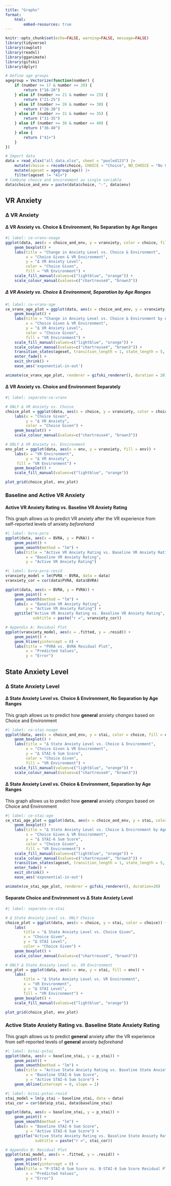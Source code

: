```yaml
---
title: "Graphs"
format:
    html:
        embed-resources: true
---
```


```r
knitr::opts_chunk$set(echo=FALSE, warning=FALSE, message=FALSE)
library(tidyverse)
library(cowplot)
library(readxl)
library(gganimate)
library(gifski)
library(dplyr)

# Define age groups
agegroup = Vectorize(function(number) {
	if (number >= 17 & number <= 20) {
		return ("16-20")
	} else if (number >= 21 & number <= 25) {
		return ("21-25")
	} else if (number >= 26 & number <= 30) {
		return ("26-30")
	} else if (number >= 31 & number <= 35) {
		return ("31-35")
	} else if (number >= 36 & number <= 40) {
		return ("36-40")
	} else {
		return ("41+")
    }
})

# Import data
data = read_xlsx("all_data.xlsx", sheet = "pooled123") |>
    mutate(choice = recode(choice, CHOICE = "Choice", NO_CHOICE = "No Choice")) |> 
    mutate(ageset = agegroup(age)) |> 
    filter(ageset != "41+")
# Combine choice and environment as single variable
data$choice_and_env = paste(data$choice, "-", data$env)
```

## VR Anxiety

### Δ VR Anxiety

#### Δ VR Anxiety vs. Choice & Environment, No Separation by Age Ranges

```r
#| label: ce-vranx-noage
ggplot(data, aes(x = choice_and_env, y = vranxiety, color = choice, fill = env)) + 
    geom_boxplot() + 
    labs(title = "Change in Anxiety Level vs. Choice & Environment",
         x = "Choice Given & VR Environment",
         y = "Δ VR Anxiety Level",
         color = "Choice Given",
         fill = "VR Environment") +
    scale_fill_manual(values=c("lightblue", "orange")) +
    scale_colour_manual(values=c("chartreuse4", "brown3"))
```

##### Δ VR Anxiety vs. Choice & Environment, Separation by Age Ranges

```r
#| label: ce-vranx-age
ce_vranx_age_plot = ggplot(data, aes(x = choice_and_env, y = vranxiety, color = choice, fill = env)) + 
    geom_boxplot() + 
    labs(title = "Change in Anxiety Level vs. Choice & Environment by Age Ranges {closest_state}",
         x = "Choice Given & VR Environment",
         y = "Δ VR Anxiety Level",
         color = "Choice Given",
         fill = "VR Environment") +
    scale_fill_manual(values=c("lightblue", "orange")) +
    scale_colour_manual(values=c("chartreuse4", "brown3")) +
    transition_states(ageset, transition_length = 1, state_length = 5, wrap = FALSE) +
    enter_fade() + 
    exit_shrink() + 
    ease_aes('exponential-in-out')

animate(ce_vranx_age_plot, renderer = gifski_renderer(), duration = 20)
```

#### Δ VR Anxiety vs. Choice and Environment Separately

```r
#| label: separate-ce-vranx

# ONLY Δ VR Anxiety vs. Choice
choice_plot = ggplot(data, aes(x = choice, y = vranxiety, color = choice)) +
    labs(x = "Choice Given", 
         y = "Δ VR Anxiety", 
         color = "Choice Given") +
    geom_boxplot() +
    scale_colour_manual(values=c("chartreuse4", "brown3"))

# ONLY Δ VR Anxiety vs. Environment
env_plot = ggplot(data, aes(x = env, y = vranxiety, fill = env)) +
    labs(x = "VR Environment", 
         y = "Δ VR Anxiety", 
 	 fill = "VR Environment") +
    geom_boxplot() +
    scale_fill_manual(values=c("lightblue", "orange"))

plot_grid(choice_plot, env_plot)
```

### Baseline and Active VR Anxiety

#### Active VR Anxiety Rating vs. Baseline VR Anxiety Rating

This graph allows us to predict VR anxiety after the VR experience from self-reported levels of anxiety *beforehand*

```r
#| label: bvra-pvra
ggplot(data, aes(x = BVRA, y = PVRA)) +
    geom_point() +
    geom_smooth(method = "lm") +
    labs(title = "Active VR Anxiety Rating vs. Baseline VR Anxiety Rating",
         x = "Baseline VR Anxiety Rating",
         y = "Active VR Anxiety Rating")
```

```r
#| label: bvra-pvra-resid
vranxiety_model = lm(PVRA ~ BVRA, data = data)
vranxiety_cor = cor(data$PVRA, data$BVRA)

ggplot(data, aes(x = BVRA, y = PVRA)) +
    geom_point() +
    geom_smooth(method = "lm") +
    labs(x = "Baseline VR Anxiety Rating",
         y = "Active VR Anxiety Rating") +
    ggtitle("Active VR Anxiety Rating vs. Baseline VR Anxiety Rating", 
            subtitle = paste("r =", vranxiety_cor))

# Appendix A: Residual Plot
ggplot(vranxiety_model, aes(x = .fitted, y = .resid)) +
    geom_point() +
    geom_hline(yintercept = 0) +
    labs(title = "PVRA vs. BVRA Residual Plot",
         x = "Predicted Values",
         y = "Error")
```

## State Anxiety Level

### Δ State Anxiety Level

#### Δ State Anxiety Level vs. Choice & Environment, No Separation by Age Ranges

This graph allows us to predict how **general** anxiety *changes* based on Choice and Environment

```r
#| label: ce-stai-noage
ggplot(data, aes(x = choice_and_env, y = stai, color = choice, fill = env)) +
    geom_boxplot() +
    labs(title = "Δ State Anxiety Level vs. Choice & Environment",
         x = "Choice Given & VR Environment",
         y = "Δ STAI-6 Sum Score",
         color = "Choice Given",
         fill = "VR Environment") +
    scale_fill_manual(values=c("lightblue", "orange")) +
    scale_colour_manual(values=c("chartreuse4", "brown3"))
```

#### Δ State Anxiety Level vs. Choice & Environment, Separation by Age Ranges

This graph allows us to predict how **general** anxiety *changes* based on Choice and Environment

```r
#| label: ce-stai-age
ce_stai_age_plot = ggplot(data, aes(x = choice_and_env, y = stai, color = choice, fill = env)) + 
    geom_boxplot() + 
    labs(title = "Δ State Anxiety Level vs. Choice & Environment by Age Ranges {closest_state}",
         x = "Choice Given & VR Environment",
         y = "Δ STAI-6 Sum Score",
         color = "Choice Given",
         fill = "VR Environment") +
    scale_fill_manual(values=c("lightblue", "orange")) +
    scale_colour_manual(values=c("chartreuse4", "brown3")) +
    transition_states(ageset, transition_length = 1, state_length = 5, wrap = FALSE) +
    enter_fade() + 
    exit_shrink() + 
    ease_aes('exponential-in-out')

animate(ce_stai_age_plot, renderer = gifski_renderer(), duration=20)
```

#### Separate Choice and Environment vs Δ State Anxiety Level

```r
#| label: separate-ce-stai

# Δ State Anxiety Level vs. ONLY Choice
choice_plot = ggplot(data, aes(x = choice, y = stai, color = choice)) +
    labs(
        title = "Δ State Anxiety Level vs. Choice Given",
        x = "Choice Given",
        y = "Δ STAI Level",
        color = "Choice Given") +
    geom_boxplot() +
    scale_colour_manual(values=c("chartreuse4", "brown3"))

# ONLY Δ State Anxiety Level vs. VR Environment
env_plot = ggplot(data, aes(x = env, y = stai, fill = env)) +
    labs(
        title = "Δ State Anxiety Level vs. VR Environment",
        x = "VR Environment",
        y = "Δ STAI Level",
        fill = "VR Environment") +
    geom_boxplot() +
    scale_fill_manual(values=c("lightblue", "orange"))

plot_grid(choice_plot, env_plot)
```

### Active State Anxiety Rating vs. Baseline State Anxiety Rating

This graph allows us to predict **general** anxiety after the VR experience from self-reported levels of **general** anxiety *beforehand*

```r
#| label: bstai-pstai
ggplot(data, aes(x = baseline_stai, y = p_stai)) +
    geom_point() +
    geom_smooth(method = "lm") +
    labs(title = "Active State Anxiety Rating vs. Baseline State Anxiety Rating",
         x = "Baseline STAI-6 Sum Score",
         y = "Active STAI-6 Sum Score") +
    geom_abline(intercept = 0, slope = 1)
```

```r
#| label: bstai-pstai-resid
stai_model = lm(p_stai ~ baseline_stai, data = data)
stai_cor = cor(data$p_stai, data$baseline_stai)

ggplot(data, aes(x = baseline_stai, y = p_stai)) +
    geom_point() +
    geom_smooth(method = "lm") +
    labs(x = "Baseline STAI-6 Sum Score",
         y = "Active STAI-6 Sum Score") +
    ggtitle("Active State Anxiety Rating vs. Baseline State Anxiety Rating", 
             subtitle = paste("r =", stai_cor))

# Appendix B: Residual Plot
ggplot(stai_model, aes(x = .fitted, y = .resid)) +
    geom_point() +
    geom_hline(yintercept = 0) +
    labs(title = "P-STAI-6 Sum Score vs. B-STAI-6 Sum Score Residual Plot",
         x = "Predicted Values",
         y = "Error")
```
